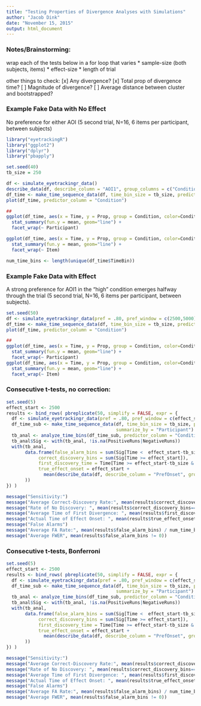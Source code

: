 ```yaml
---
title: "Testing Properties of Divergence Analyses with Simulations"
author: "Jacob Dink"
date: "November 15, 2015"
output: html_document
---
```


### Notes/Brainstorming:

wrap each of the tests below in a for loop that varies
* sample-size (both subjects, items)
* effect-size
* length of trial

other things to check:
[x] Any divergence?
[x] Total prop of divergence time?
[ ] Magnitude of divergence?
[ ] Average distance between cluster and bootstrapped? 

### Example Fake Data with No Effect

No preference for either AOI (5 second trial, N=16, 6 items per participant, between subjects)

```r
library("eyetrackingR")
library("ggplot2")
library("dplyr")
library("pbapply")

set.seed(40)
tb_size = 250

df <- simulate_eyetrackingr_data()
describe_data(df, describe_column = "AOI1", group_columns = c("Condition","Participant","Item"))
df_time <- make_time_sequence_data(df, time_bin_size = tb_size, predictor_columns = "Condition", aois = "AOI1")
plot(df_time, predictor_column = "Condition")

##
ggplot(df_time, aes(x = Time, y = Prop, group = Condition, color=Condition)) +
  stat_summary(fun.y = mean, geom="line") +
  facet_wrap(~ Participant)

ggplot(df_time, aes(x = Time, y = Prop, group = Condition, color=Condition)) +
  stat_summary(fun.y = mean, geom="line") +
  facet_wrap(~ Item)

num_time_bins <- length(unique(df_time$TimeBin))
```

### Example Fake Data with Effect

A strong preference for AOI1 in the "high" condition emerges halfway through the trial (5 second trial, N=16, 6 items per participant, between subjects).

```r
set.seed(50)
df <- simulate_eyetrackingr_data(pref = .80, pref_window = c(2500,5000))
df_time <- make_time_sequence_data(df, time_bin_size = tb_size, predictor_columns = "Condition", aois = "AOI1")
plot(df_time, predictor_column = "Condition")

##
ggplot(df_time, aes(x = Time, y = Prop, group = Condition, color=Condition)) +
  stat_summary(fun.y = mean, geom="line") +
  facet_wrap(~ Participant)
ggplot(df_time, aes(x = Time, y = Prop, group = Condition, color=Condition)) +
  stat_summary(fun.y = mean, geom="line") +
  facet_wrap(~ Item)
```

### Consecutive t-tests, no correction:

```r
set.seed(5)
effect_start <- 2500
results <- bind_rows( pbreplicate(50, simplify = FALSE, expr = {
  df <- simulate_eyetrackingr_data(pref = .80, pref_window = c(effect_start,5000))
  df_time_sub <- make_time_sequence_data(df, time_bin_size = tb_size, predictor_columns = "Condition", aois = "AOI1", 
                                         summarize_by = "Participant")
  tb_anal <- analyze_time_bins(df_time_sub, predictor_column = "Condition", test = "t.test", alpha = .05, quiet=TRUE)
  tb_anal$Sig <- with(tb_anal, !is.na(PositiveRuns|NegativeRuns))
  with(tb_anal, 
       data.frame(false_alarm_bins = sum(Sig[Time <  effect_start-tb_size]),
            correct_discovery_bins = sum(Sig[Time >= effect_start]),
            first_discovery_time = Time[Time >= effect_start-tb_size & Sig][1],
            true_effect_onset = effect_start + 
              mean(describe_data(df, describe_column = "PrefOnset", group_columns = "Participant")[["Mean"]])
       ))
}) )

message("Sensitivity:")
message("Average Correct-Discovery Rate:", mean(results$correct_discovery_bins) / num_time_bins)
message("Rate of No Discovery: ", mean(results$correct_discovery_bins==0))
message("Average Time of First Divergence: ", mean(results$first_discovery_time, na.rm=TRUE))
message("Actual Time of Effect Onset: ", mean(results$true_effect_onset))
message("False Alarms")
message("Average FA Rate:", mean(results$false_alarm_bins) / num_time_bins)
message("Average FWER", mean(results$false_alarm_bins != 0))
```

### Consecutive t-tests, Bonferroni

```r
set.seed(5)
effect_start <- 2500
results <- bind_rows( pbreplicate(50, simplify = FALSE, expr = {
  df <- simulate_eyetrackingr_data(pref = .80, pref_window = c(effect_start,5000))
  df_time_sub <- make_time_sequence_data(df, time_bin_size = tb_size, predictor_columns = "Condition", aois = "AOI1", 
                                         summarize_by = "Participant")
  tb_anal <- analyze_time_bins(df_time_sub, predictor_column = "Condition", test = "t.test", alpha = .05/num_time_bins, quiet=TRUE)
  tb_anal$Sig <- with(tb_anal, !is.na(PositiveRuns|NegativeRuns))
  with(tb_anal, 
       data.frame(false_alarm_bins = sum(Sig[Time <  effect_start-tb_size]),
            correct_discovery_bins = sum(Sig[Time >= effect_start]),
            first_discovery_time = Time[Time >= effect_start-tb_size & Sig][1],
            true_effect_onset = effect_start + 
              mean(describe_data(df, describe_column = "PrefOnset", group_columns = "Participant")[["Mean"]])
       ))
}) )

message("Sensitivity:")
message("Average Correct-Discovery Rate:", mean(results$correct_discovery_bins) / num_time_bins)
message("Rate of No Discovery: ", mean(results$correct_discovery_bins==0))
message("Average Time of First Divergence: ", mean(results$first_discovery_time, na.rm=TRUE))
message("Actual Time of Effect Onset: ", mean(results$true_effect_onset))
message("False Alarms")
message("Average FA Rate:", mean(results$false_alarm_bins) / num_time_bins)
message("Average FWER", mean(results$false_alarm_bins != 0))
```

